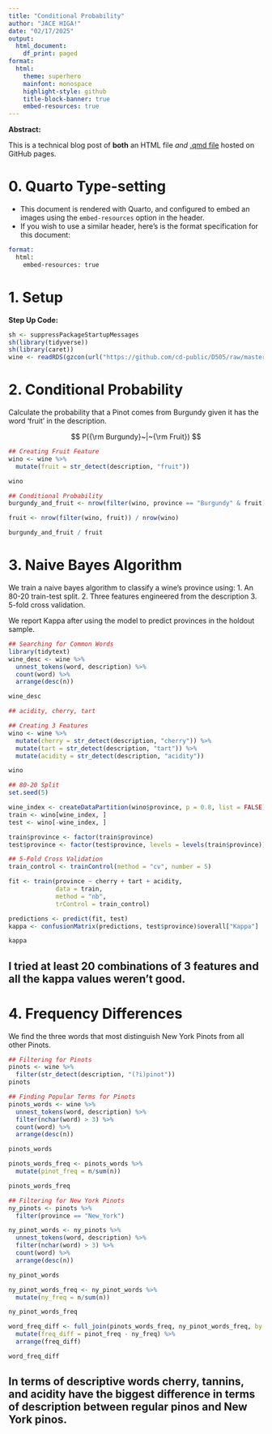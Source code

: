 ```yaml
---
title: "Conditional Probability"
author: "JACE HIGA!"
date: "02/17/2025"
output:
  html_document:
    df_print: paged
format:
  html:
    theme: superhero
    mainfont: monospace
    highlight-style: github
    title-block-banner: true
    embed-resources: true
---
```


**Abstract:**

This is a technical blog post of **both** an HTML file *and* [.qmd file](https://raw.githubusercontent.com/cd-public/D505/refs/heads/master/hws/src/cond.qmd) hosted on GitHub pages.

# 0. Quarto Type-setting

-   This document is rendered with Quarto, and configured to embed an images using the `embed-resources` option in the header.
-   If you wish to use a similar header, here's is the format specification for this document:

``` email
format: 
  html:
    embed-resources: true
```

# 1. Setup

**Step Up Code:**

```r
sh <- suppressPackageStartupMessages
sh(library(tidyverse))
sh(library(caret))
wine <- readRDS(gzcon(url("https://github.com/cd-public/D505/raw/master/dat/pinot.rds")))
```

# 2. Conditional Probability

Calculate the probability that a Pinot comes from Burgundy given it has the word 'fruit' in the description.

$$
P({\rm Burgundy}~|~{\rm Fruit})
$$

```r
## Creating Fruit Feature
wino <- wine %>%
  mutate(fruit = str_detect(description, "fruit"))

wino
```

```r
## Conditional Probability
burgundy_and_fruit <- nrow(filter(wino, province == "Burgundy" & fruit)) / nrow(wino)

fruit <- nrow(filter(wino, fruit)) / nrow(wino)

burgundy_and_fruit / fruit
```

# 3. Naive Bayes Algorithm

We train a naive bayes algorithm to classify a wine's province using: 1. An 80-20 train-test split. 2. Three features engineered from the description 3. 5-fold cross validation.

We report Kappa after using the model to predict provinces in the holdout sample.

```r
## Searching for Common Words
library(tidytext)
wine_desc <- wine %>%
  unnest_tokens(word, description) %>%
  count(word) %>%
  arrange(desc(n))

wine_desc

## acidity, cherry, tart
```

```r
## Creating 3 Features
wino <- wine %>%
  mutate(cherry = str_detect(description, "cherry")) %>%
  mutate(tart = str_detect(description, "tart")) %>%
  mutate(acidity = str_detect(description, "acidity"))

wino
```

```r
## 80-20 Split
set.seed(5)

wine_index <- createDataPartition(wino$province, p = 0.8, list = FALSE)
train <- wino[wine_index, ]
test <- wino[-wine_index, ]

train$province <- factor(train$province)
test$province <- factor(test$province, levels = levels(train$province))
```

```r
## 5-Fold Cross Validation
train_control <- trainControl(method = "cv", number = 5)

fit <- train(province ~ cherry + tart + acidity, 
             data = train,
             method = "nb",
             trControl = train_control)
```

```r
predictions <- predict(fit, test)
kappa <- confusionMatrix(predictions, test$province)$overall["Kappa"]

kappa
```

## I tried at least 20 combinations of 3 features and all the kappa values weren't good.

# 4. Frequency Differences

We find the three words that most distinguish New York Pinots from all other Pinots.

```r
## Filtering for Pinots
pinots <- wine %>%
  filter(str_detect(description, "(?i)pinot"))
pinots
```

```r
## Finding Popular Terms for Pinots
pinots_words <- wine %>%
  unnest_tokens(word, description) %>%
  filter(nchar(word) > 3) %>%
  count(word) %>%
  arrange(desc(n))

pinots_words
```

```r
pinots_words_freq <- pinots_words %>%
  mutate(pinot_freq = n/sum(n))

pinots_words_freq
```

```r
## Filtering for New York Pinots
ny_pinots <- pinots %>%
  filter(province == "New_York")
```

```r
ny_pinot_words <- ny_pinots %>%
  unnest_tokens(word, description) %>%
  filter(nchar(word) > 3) %>%
  count(word) %>%
  arrange(desc(n))

ny_pinot_words
```

```r
ny_pinot_words_freq <- ny_pinot_words %>%
  mutate(ny_freq = n/sum(n))

ny_pinot_words_freq
```

```r
word_freq_diff <- full_join(pinots_words_freq, ny_pinot_words_freq, by = "word") %>%
  mutate(freq_diff = pinot_freq - ny_freq) %>%
  arrange(freq_diff)

word_freq_diff
```

## In terms of descriptive words cherry, tannins, and acidity have the biggest difference in terms of description between regular pinos and New York pinos.
